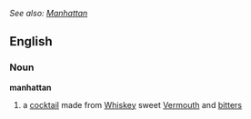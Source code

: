 ''See also: [[Manhattan]]''
==English==
===Noun===
'''manhattan'''
#a [[cocktail]] made from [[Whiskey]] sweet [[Vermouth]] and [[bitters]]
